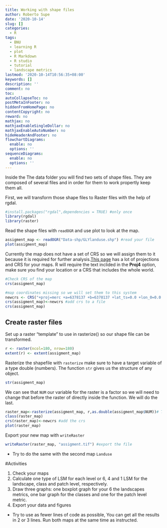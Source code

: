 ```yaml
---
title: Working with shape files
author: Roberto Supe
date: '2020-10-14'
slug: []
categories:
  - R
tags:
  - BNU
  - learning R
  - plot
  - R Markdown
  - R studio
  - tutorial
  - landscape metrics
lastmod: '2020-10-14T10:56:35+08:00'
keywords: []
description: ''
comment: no
toc: 
autoCollapseToc: no
postMetaInFooter: no
hiddenFromHomePage: no
contentCopyright: no
reward: no
mathjax: no
mathjaxEnableSingleDollar: no
mathjaxEnableAutoNumber: no
hideHeaderAndFooter: no
flowchartDiagrams:
  enable: no
  options: ''
sequenceDiagrams:
  enable: no
  options: ''
---
```


Inside the The data folder you will find two sets of shape files. They are composed of several files and in order for them to work propertly keep them all.

First, we will transform those shape files to Raster files with the help of rgdal.

```r
#install.packages("rgdal",dependencies = TRUE) #only once 
library(rgdal) 
library(raster)
```

Read the shape files with `readOGR` and use plot to look at the map. 
```r
assigment_map <- readOGR("Data-shp/GLYlanduse.shp") #read your file
plot(assigment_map)
```

Currently the map does not have a set of CRS so we will assign them to it because it is required for further analysis.[This page](https://spatialreference.org/ref/) has a lot of projections and CRS for your maps. R will require the text inclided in the **Proj4**  option, make sure you find your location or a CRS that includes the whole world. 

```r
#Check CRS of the map
crs(assigment_map)
```

```r
#map coordinates missing so we will set them to this system
newcrs <- CRS("+proj=merc +a=6378137 +b=6378137 +lat_ts=0.0 +lon_0=0.0 +x_0=0.0 +y_0=0 +k=1.0 +units=m +nadgrids=@null +wktext  +no_defs") 
crs(assigment_map)<-newcrs #add crs to a file
crs(assigment_map)
```

## Create raster files

Set up a raster "template" to use in rasterize() so our shape file can be transformed.

```r
r <- raster(ncol=180, nrow=180)
extent(r) <- extent(assigment_map)
```

Rasterize the shapefile with `rasterize` make sure to have a target variable of a type double (numbers). The function `str` gives us the structure of any object. 

```r
str(assigment_map)
```

We can see that `NUM` our variable for the raster is a factor so we will need to change that before the raster of directly inside the function. We will do the last.

```r
raster_map<-rasterize(assigment_map, r,as.double(assigment_map$NUM))# Transform NUM
class(raster_map)
crs(raster_map)<-newcrs #add the crs
plot(raster_map)
```

Export your new map with `writeRaster`
```r
writeRaster(raster_map, "assigment.tif") #export the file
```

* Try to do the same with the second map `Landuse` 

#Activities

1. Check your maps
2. Calculate one type of LSM for each level or 6, 4 and 1 LSM for the landscape, class and patch level, respectively.
3. Draw three graphs: one boxplot graph for your 6 the landscapes metrics, one bar graph for the classes and one for the patch level metric.
4. Export your data and figures


* Try to use as fewer lines of code as possible, You can get all the results in 2 or 3 lines. Run both maps at the same time as instructed.

